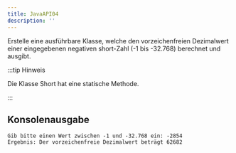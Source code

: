 ```yaml
---
title: JavaAPI04
description: ''
---
```



Erstelle eine ausführbare Klasse, welche den vorzeichenfreien Dezimalwert einer
eingegebenen negativen short-Zahl (-1 bis -32.768) berechnet und ausgibt.

:::tip Hinweis

Die Klasse Short hat eine statische Methode.

:::

## Konsolenausgabe

```console
Gib bitte einen Wert zwischen -1 und -32.768 ein: -2854
Ergebnis: Der vorzeichenfreie Dezimalwert beträgt 62682
```

<Exercise pullRequest="33" branchSuffix="java-api/04" />
